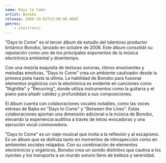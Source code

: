 ```yaml
---
name: Days to Come
artist: Bonobo
release: 2006-10-02T23:00:00.000Z
genres:
    - electronic
---
```


"Days to Come" es el tercer álbum de estudio del talentoso productor británico Bonobo, lanzado en octubre de 2006. Este álbum consolidó su reputación como uno de los principales exponentes de la música electrónica ambiental y downtempo.

Con una mezcla exquisita de texturas sonoras, ritmos envolventes y melodías emotivas, "Days to Come" crea un ambiente cautivador desde la primera pista hasta la última. La habilidad de Bonobo para fusionar elementos orgánicos con la electrónica es evidente en canciones como "Nightlite" y "Recurring", donde utiliza instrumentos como la guitarra y el piano para añadir calidez y profundidad a sus composiciones.

El álbum cuenta con colaboraciones vocales notables, como las voces etéreas de Bajka en "Days to Come" y "Between the Lines". Estas colaboraciones aportan una dimensión adicional a la música de Bonobo, elevando la experiencia auditiva a través de letras evocadoras y una ejecución vocal conmovedora.

"Days to Come" es un viaje musical que invita a la reflexión y al escapismo. Es un álbum que se disfruta tanto en momentos de introspección como en ambientes sociales relajados. Con su combinación de elementos electrónicos y orgánicos, Bonobo crea un sonido distintivo que cautiva a los oyentes y los transporta a un mundo sonoro lleno de belleza y serenidad.
